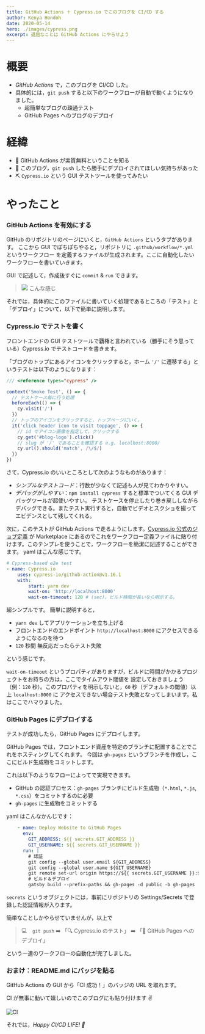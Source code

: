 ```yaml
---
title: GitHub Actions ＋ Cypress.io でこのブログを CI/CD する
author: Kenya Hondoh
date: 2020-05-14
hero: ./images/cypress.png
excerpt: 退屈なことは GitHub Actions にやらせよう
---
```


<!-- ![](https://lh3.googleusercontent.com/s8fY5QbR1GIi_4n1N3ePqmaq81FmNPD_lUiMv5piMdAxgg3WTUyRBZTGpAIEo5gphDeJy0E-Fqg24nvkGEVN9ZLcfwZXXPTGm81ZmnBMh4Idq7wbH0EzNsVEvGh9oE5Vmw5GjIbnID4) -->

# 概要
- *GitHub Actions* で，このブログを CI/CD した。
- 具体的には，`git push` すると以下のワークフローが自動で動くようになりました。
  - 超簡単なブログの疎通テスト
  - GitHub Pages へのブログのデプロイ

# 経緯
- 🚀 GitHub Actions が実質無料ということを知る
- 🤔 このブログ，`git push` したら勝手にデプロイされてほしい気持ちがあった
- ⛏ `Cypress.io` という GUI テストツールを使ってみたい

# やったこと

### GitHub Actions を有効にする

GitHub のリポジトリのページにいくと，`GitHub Actions` というタブがあります。
ここから GUI でぽちぽちやると，リポジトリに `.github/workflow/*.yml` というワークフロー
を定義するファイルが生成されます。ここに自動化したいワークフローを書いていきます。

GUI で記述して，作成後すぐに `commit` & `run` できます。

>![](https://lh3.googleusercontent.com/MPWYyv_ZLrDxy16xD_ORZGvLm85E0ZvCmn0rFdK-Qyj0ITlfWlQk4mTe8eWtZVe3zvGnrtrLeowL4xpCX4i9JN_en8ePiNuS2CrhKUjx-4WpZ2pIMTP7RivPjoMmoMFBNBpRMETmkiU)
>こんな感じ

それでは，具体的にこのファイルに書いていく処理であるところの「テスト」と「デプロイ」について，以下で簡単に説明します。

### Cypress.io でテストを書く

フロントエンドの GUI テストツールで覇権と言われている（勝手にそう思っている）Cypress.io でテストコードを書きます。

「ブログのトップにあるアイコンをクリックすると，ホーム `'/'` に遷移する」というテストは以下のようになります：

```js
/// <reference types="cypress" />

context('Smoke Test', () => {
  // テストケース毎に行う処理
  beforeEach(() => {
    cy.visit('/')
  })
  // トップのアイコンをクリックすると，トップページにいく。
  it('click header icon to visit toppage', () => {
    // id でアイコン画像を指定して，クリックする
    cy.get('#blog-logo').click()
    // slug が '/' であることを確認する e.g. localhost:8000/
    cy.url().should('match', /\/$/)
  })
})
```

さて，Cypress.io のいいところとして次のようなものがあります：
- *シンプルなテストコード*：行数が少なくて記述も人が見てわかりやすい。
- *デバッグがしやすい*：`npm install cypress` すると標準でついてくる GUI デバッグツールが超使いやすい。
テストケースを停止したり巻き戻ししながらデバッグできる。またテスト実行すると，自動でビデオとスクショを撮ってエビデンスとして残してくれる。

次に，このテストが GitHub Actions で走るようにします。[Cypress.io 公式のジョブ定義](https://github.com/marketplace/actions/cypress-io)
が Marketplace にあるのでこれをワークフロー定義ファイルに貼り付けます。このテンプレを使うことで，ワークフローを簡潔に記述することができます。
yaml はこんな感じです。

```yml
# Cypress-based e2e test
- name: Cypress.io
    uses: cypress-io/github-action@v1.16.1
    with:
        start: yarn dev
        wait-on: 'http://localhost:8000'
        wait-on-timeout: 120 # (sec)。ビルド時間が長いなら明示する。
```

超シンプルです。 簡単に説明すると，

- `yarn dev` してアプリケーションを立ち上げる
- フロントエンドのエンドポイント `http://localhost:8000` にアクセスできるようになるのを待つ
- `120` 秒間 無反応だったらテスト失敗

という感じです。

`wait-on-timeout` というプロパティがありますが，ビルドに時間がかかるプロジェクトをお持ちの方は，ここでタイムアウト閾値を
設定しておきましょう（例：`120` 秒）。このプロパティを明示しないと，`60` 秒（デフォルトの閾値）以上 `localhost:8000` に
アクセスできない場合テスト失敗となってしまいます。私はここでハマりました。

### GitHub Pages にデプロイする

テストが成功したら，GitHub Pages にデプロイします。

GitHub Pages では，フロントエンド資産を特定のブランチに配置することでこれをホスティングしてくれます。
今回は `gh-pages` というブランチを作成し，ここにビルド生成物をコミットします。

これは以下のようなフローによってで実現できます。

- GitHub の認証プロセス：`gh-pages` ブランチにビルド生成物（`*.html`, `*.js`, `*.css`）をコミットするのに必要
- `gh-pages` に生成物をコミットする

yaml はこんなかんじです：

```yaml
    - name: Deploy Website to GitHub Pages
      env:
        GIT_ADDRESS: ${{ secrets.GIT_ADDRESS }}
        GIT_USERNAME: ${{ secrets.GIT_USERNAME }}
      run: |
        # 認証
        git config --global user.email ${GIT_ADDRESS}
        git config --global user.name ${GIT_USERNAME}
        git remote set-url origin https://${{ secrets.GIT_USERNAME }}:${{ secrets.GIT_SECRET }}@github.com/kenchon/blog
        # ビルド＆デプロイ
        gatsby build --prefix-paths && gh-pages -d public -b gh-pages
```

`secrets` というオブジェクトには，事前にリポジトリの Settings/Secrets で登録した認証情報が入ります。

簡単なことしかやらせていませんが，以上で 

> 💻　`git push` ➡️ 「🔍 Cypress.io のテスト」  ➡️ 「🚀 GitHub Pages へのデプロイ」 

という一連のワークフローの自動化が完了しました。

### おまけ：README.md にバッジを貼る

GitHub Actions の GUI から「CI 成功！」のバッジの URL を取れます。

CI が無事に動いて嬉しいのでこのブログにも貼り付けます ✌️

![CI](https://github.com/kenchon/blog/workflows/CI/badge.svg)

それでは，*Happy CI/CD LIFE! 🚀*